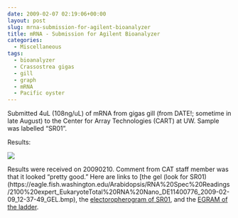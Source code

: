```yaml
---
date: 2009-02-07 02:19:06+00:00
layout: post
slug: mrna-submission-for-agilent-bioanalyzer
title: mRNA - Submission for Agilent Bioanalyzer
categories:
  - Miscellaneous
tags:
  - bioanalyzer
  - Crassostrea gigas
  - gill
  - graph
  - mRNA
  - Pacific oyster
---
```


Submitted 4uL (108ng/uL) of mRNA from gigas gill (from DATE!; sometime in late August) to the Center for Array Technologies (CART) at UW. Sample was labelled "SR01".

Results:

![](https://eagle.fish.washington.edu/Arabidopsis/Bioanalyzer%20Data/20090209_Gigas_RNA/20090209_Gigas_LABELED.jpg)

Results were received on 20090210. Comment from CAT staff member was that it looked "pretty good." Here are links to [the gel (look for SR01)(https://eagle.fish.washington.edu/Arabidopsis/RNA%20Spec%20Readings/2100%20expert_EukaryoteTotal%20RNA%20Nano_DE11400776_2009-02-09_12-37-49_GEL.bmp), the [electoropherogram of SR01](http://eagle.fish.washington.edu/Arabidopsis/RNA%20Spec%20Readings/2100%20expert_EukaryoteTotal%20RNA%20Nano_DE11400776_2009-02-09_12-37-49_EGRAM_Sample9.bmp), and the [EGRAM of the ladder](http://eagle.fish.washington.edu/Arabidopsis/RNA%20Spec%20Readings/2100%20expert_EukaryoteTotal%20RNA%20Nano_DE11400776_2009-02-09_12-37-49_EGRAM_Ladder.bmp).
